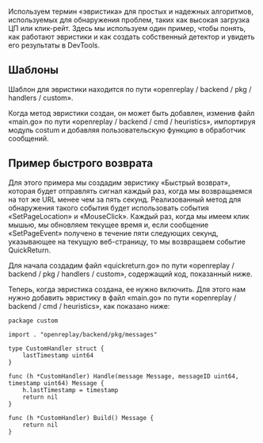 Используем термин «эвристика» для простых и надежных алгоритмов, используемых для обнаружения проблем, таких как высокая загрузка ЦП или клик-рейт. Здесь мы используем один пример, чтобы понять, как работают эвристики и как создать собственный детектор и увидеть его результаты в DevTools.

## Шаблоны

Шаблон для эвристики находится по пути «openreplay / backend / pkg / handlers / custom».

Когда метод эвристики создан, он может быть добавлен, изменив файл «main.go» по пути «openreplay / backend / cmd / heuristics», импортируя модуль costum и добавляя пользовательскую функцию в обработчик сообщений.

## Пример быстрого возврата

Для этого примера мы создадим эвристику «Быстрый возврат», которая будет отправлять сигнал каждый раз, когда мы возвращаемся на тот же URL менее чем за пять секунд. Реализованный метод для обнаружения такого события будет использовать события «SetPageLocation» и «MouseClick». Каждый раз, когда мы имеем клик мышью, мы обновляем текущее время и, если сообщение «SetPageEvent» получено в течение пяти следующих секунд, указывающее на текущую веб-страницу, то мы возвращаем событие QuickReturn.

Для начала создадим файл «quickreturn.go» по пути «openreplay / backend / pkg / handlers / custom», содержащий код, показанный ниже.

Теперь, когда эвристика создана, ее нужно включить. Для этого нам нужно добавить эвристику в файл «main.go» по пути «openreplay / backend / cmd / heuristics», как показано ниже:
```tsx
package custom

import . "openreplay/backend/pkg/messages"

type CustomHandler struct {
	lastTimestamp uint64
}

func (h *CustomHandler) Handle(message Message, messageID uint64, timestamp uint64) Message {
	h.lastTimestamp = timestamp
	return nil
}

func (h *CustomHandler) Build() Message {
	return nil
}
```
